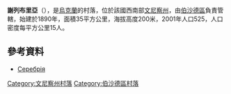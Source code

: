 {{coord|48|33|29|N|29|55|46|E|scale:30000|display=title}}

'''謝列布里亞'''（{{lang-uk|Серебрія}}），是[[烏克蘭|烏克蘭]]的村落，位於該國西南部[[文尼察州|文尼察州]]，由[[伯沙德區|伯沙德區]]負責管轄，始建於1890年，面積35平方公里，海拔高度200米，2001年人口525，人口密度每平方公里15人。

==參考資料==
* [http://w1.c1.rada.gov.ua/pls/z7503/A005?rdat1=01.04.2014&rf7571=1493 Серебрія]

[[Category:文尼察州村落|Category:文尼察州村落]]
[[Category:伯沙德區村落|Category:伯沙德區村落]]


{{Vinnytsia-geo-stub}}